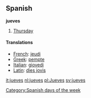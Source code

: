 ==Spanish==
'''jueves'''
#[[Thursday]]

====Translations====
*[[French]]: [[jeudi]]
*[[Greek]]: [[pempte]]
*[[Italian]]: [[giovedi]]
*[[Latin]]: [[dies jovis]]

[[Category:Spanish days of the week]]

[[it:jueves]]
[[nl:jueves]]
[[pl:Jueves]]
[[sv:jueves]]
